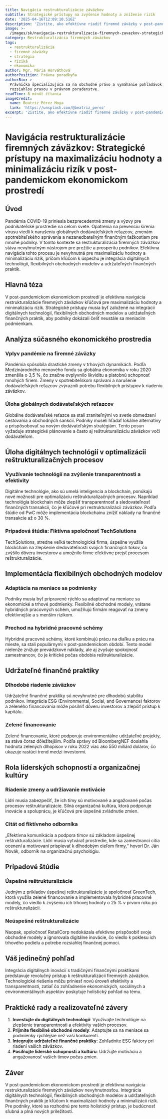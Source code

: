 ```yaml
---
title: Navigácia restrukturalizácie záväzkov
subtitle: Strategické prístupy na zvýšenie hodnoty a zníženie rizík
date: '2025-04-16T12:09:10.516Z'
description: 'Zistite, ako efektívne riadiť firemné záväzky v post-pandemickom svete.'
image: >-
  /images/sk/navigacia-restrukturalizacie-firemnych-zavazkov-strategicke-pristupy-na-maximalizaciu-hodnoty-a-minimalizaciu-rizik-v-post-pandemickom-ekonomickom-prostredi-1744718950185.jpg
category: Restrukturalizácia firemných záväzkov
tags:
  - restrukturalizácia
  - firemné záväzky
  - stratégia
  - riziká
  - ekonomika
author: Mgr. Mária Horváthová
authorPosition: Právna poradkyňa
authorBio: >-
  Právnička špecializujúca sa na obchodné právo a vymáhanie pohľadávok s
  rozsiahlou praxou v právnom poradenstve.
readTime: 8 minút čítania
imageCredit:
  name: Beatriz Pérez Moya
  link: 'https://unsplash.com/@beatriz_perez'
excerpt: 'Zistite, ako efektívne riadiť firemné záväzky v post-pandemickom svete.'
---
```

# Navigácia restrukturalizácie firemných záväzkov: Strategické prístupy na maximalizáciu hodnoty a minimalizáciu rizík v post-pandemickom ekonomickom prostredí

## Úvod

Pandémia COVID-19 priniesla bezprecedentné zmeny a výzvy pre podnikateľské prostredie na celom svete. Opatrenia na prevenciu šírenia vírusu viedli k narušeniu globálnych dodávateľských reťazcov, zmenám spotrebiteľského správania a nezanedbateľným finančným ťažkostiam pre mnohé podniky. V tomto kontexte sa restrukturalizácia firemných záväzkov stáva nevyhnutným nástrojom pre prežitie a prosperitu podnikov. Efektívna navigácia tohto procesu je nevyhnutná pre maximalizáciu hodnoty a minimalizáciu rizík, pričom kľúčom k úspechu je integrácia digitálnych technológií, flexibilných obchodných modelov a udržateľných finančných praktik.

## Hlavná téza

V post-pandemickom ekonomickom prostredí je efektívna navigácia restrukturalizácie firemných záväzkov kľúčová pre maximalizáciu hodnoty a minimalizáciu rizík. Strategické prístupy musia byť založené na integrácii digitálnych technológií, flexibilných obchodných modelov a udržateľných finančných praktik, aby podniky dokázali čeliť neustále sa meniacim podmienkam.

## Analýza súčasného ekonomického prostredia

### Vplyv pandémie na firemné záväzky

Pandémia spôsobila drastické zmeny v trhových dynamikách. Podľa Medzinárodného menového fondu sa globálna ekonomika v roku 2020 zmenšila o 3,5 %, čo značne ovplyvnilo likviditu a platobnú schopnosť mnohých firiem. Zmeny v spotrebiteľskom správaní a narušenie dodávateľských reťazcov zvýraznili potrebu flexibilných prístupov k riadeniu záväzkov.

### Úloha globálnych dodávateľských reťazcov

Globálne dodávateľské reťazce sa stali zraniteľnými vo svetle obmedzení cestovania a obchodných sankcií. Podniky museli hľadať lokálne alternatívy a prispôsobovať sa novým dodávateľským stratégiám. Tento posun vyžaduje strategické plánovanie a často aj reštrukturalizáciu záväzkov voči dodávateľom.

## Úloha digitálnych technológií v optimalizácii reštrukturalizačných procesov

### Využívanie technológií na zvýšenie transparentnosti a efektivity

Digitálne technológie, ako sú umelá inteligencia a blockchain, ponúkajú nové možnosti pre optimalizáciu reštrukturalizačných procesov. Napríklad technológia blockchain môže zlepšiť transparentnosť a sledovateľnosť finančných transakcií, čo je kľúčové pri restrukturalizácii záväzkov. Podľa štúdie od PwC môže implementácia blockchainu znížiť náklady na finančné transakcie až o 30 %.

### Prípadová štúdia: Fiktívna spoločnosť TechSolutions

TechSolutions, stredne veľká technologická firma, úspešne využila blockchain na zlepšenie sledovateľnosti svojich finančných tokov, čo zvýšilo dôveru investorov a umožnilo firme efektívne prejsť procesom reštrukturalizácie.

## Implementácia flexibilných obchodných modelov

### Adaptácia na meniace sa podmienky

Podniky musia byť pripravené rýchlo sa adaptovať na meniace sa ekonomické a trhové podmienky. Flexibilné obchodné modely, vrátane hybridných pracovných schém, umožňujú firmám reagovať na zmeny efektívnejšie a s menším rizikom.

### Prechod na hybridné pracovné schémy

Hybridné pracovné schémy, ktoré kombinujú prácu na diaľku a prácu na mieste, sa stali populárnymi v post-pandemickom období. Tento model nielenže znižuje prevádzkové náklady, ale aj zvyšuje spokojnosť zamestnancov, čo je kritické počas obdobia reštrukturalizácie.

## Udržateľné finančné praktiky

### Dlhodobé riadenie záväzkov

Udržateľné finančné praktiky sú nevyhnutné pre dlhodobú stabilitu podnikov. Integrácia ESG (Environmental, Social, and Governance) faktorov a zeleného financovania môže posilniť dôveru investorov a zlepšiť prístup k kapitálu.

### Zelené financovanie

Zelené financovanie, ktoré podporuje environmentálne udržateľné projekty, sa stáva čoraz dôležitejším. Podľa správy od BloombergNEF dosiahla hodnota zelených dlhopisov v roku 2022 viac ako 550 miliárd dolárov, čo ukazuje rastúci trend medzi investormi.

## Rola líderských schopností a organizačnej kultúry

### Riadenie zmeny a udržiavanie motivácie

Lídri musia zabezpečiť, že ich tímy sú motivované a angažované počas procesov reštrukturalizácie. Silná organizačná kultúra, ktorá podporuje inovácie a spoluprácu, je kľúčová pre úspešné zvládnutie zmien.

### Citát od fiktívneho odborníka

„Efektívna komunikácia a podpora tímov sú základom úspešnej reštrukturalizácie. Lídri musia vytvárať prostredie, kde sa zamestnanci cítia ocenení a motivovaní prispievať k dlhodobým cieľom firmy,“ hovorí Dr. Ján Novák, odborník na organizačnú psychológiu.

## Prípadové štúdie

### Úspešné reštrukturalizácie

Jedným z príkladov úspešnej reštrukturalizácie je spoločnosť GreenTech, ktorá využila zelené financovanie a implementovala hybridné pracovné modely, čo viedlo k zvýšeniu ich trhovej hodnoty o 25 % v prvom roku po reštrukturalizácii.

### Neúspešné reštrukturalizácie

Naopak, spoločnosť RetailCorp nedokázala efektívne prispôsobiť svoje obchodné modely a ignorovala digitálne inovácie, čo viedlo k poklesu ich trhového podielu a potrebe rozsiahlej finančnej pomoci.

## Váš jedinečný pohľad

Integrácia digitálnych inovácií s tradičnými finančnými praktikami predstavuje revolučný prístup k reštrukturalizácii firemných záväzkov. Technologické riešenia môžu priniesť novú úroveň efektivity a transparentnosti, zatiaľ čo zohľadnenie ekonomických, sociálnych a environmentálnych aspektov poskytuje holistický pohľad na tému.

## Praktické rady a realizovateľné závery

1. **Investujte do digitálnych technológií**: Využívajte technológie na zlepšenie transparentnosti a efektivity vašich procesov.
2. **Prijmite flexibilné obchodné modely**: Adaptujte sa na meniace sa podmienky rýchlejšie než vaši konkurenti.
3. **Integrujte udržateľné finančné praktiky**: Zohľadnite ESG faktory pri riadení vašich záväzkov.
4. **Posilňujte líderské schopnosti a kultúru**: Udržujte motiváciu a angažovanosť vašich tímov počas zmien.

## Záver

V post-pandemickom ekonomickom prostredí je efektívna navigácia restrukturalizácie firemných záväzkov nevyhnutnosťou. Integrácia digitálnych technológií, flexibilných obchodných modelov a udržateľných finančných praktik je kľúčom k maximalizácii hodnoty a minimalizácii rizík. Pre podniky, ktoré sa rozhodnú pre tento holistický prístup, je budúcnosť sľubná a plná nových príležitostí.
